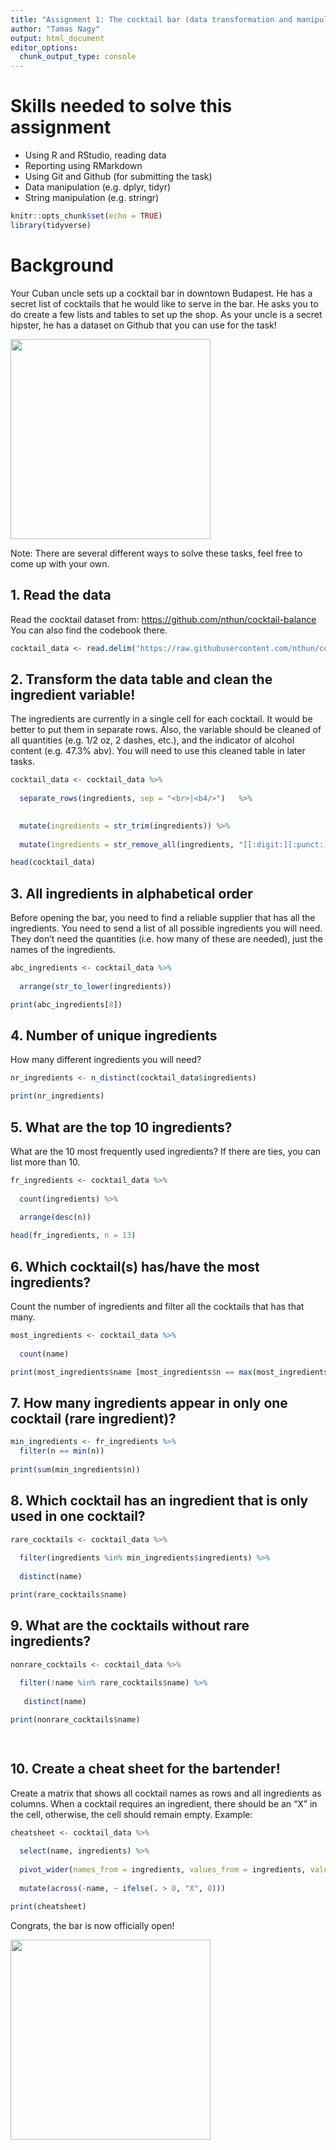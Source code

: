 ```yaml
---
title: "Assignment 1: The cocktail bar (data transformation and manipulation)"
author: "Tamas Nagy"
output: html_document
editor_options: 
  chunk_output_type: console
---
```


# Skills needed to solve this assignment

-   Using R and RStudio, reading data
-   Reporting using RMarkdown
-   Using Git and Github (for submitting the task)
-   Data manipulation (e.g. dplyr, tidyr)
-   String manipulation (e.g. stringr)

```r
knitr::opts_chunk$set(echo = TRUE)
library(tidyverse)
```

# Background

Your Cuban uncle sets up a cocktail bar in downtown Budapest. He has a secret list of cocktails that he would like to serve in the bar. He asks you to do create a few lists and tables to set up the shop. As your uncle is a secret hipster, he has a dataset on Github that you can use for the task!

![](https://media1.tenor.com/images/57a519cffd0ad4693be3b9c94b211540/tenor.gif?itemid=5195211){width="320"}

Note: There are several different ways to solve these tasks, feel free to come up with your own.

## 1. Read the data

Read the cocktail dataset from: <https://github.com/nthun/cocktail-balance> You can also find the codebook there.

```r
cocktail_data <- read.delim("https://raw.githubusercontent.com/nthun/cocktail-balance/refs/heads/master/cocktail_data.tsv",  header = TRUE, fill = TRUE, fileEncoding = "UTF-8")

```

## 2. Transform the data table and clean the ingredient variable!

The ingredients are currently in a single cell for each cocktail. It would be better to put them in separate rows. Also, the variable should be cleaned of all quantities (e.g. 1/2 oz, 2 dashes, etc.), and the indicator of alcohol content (e.g. 47.3% abv). You will need to use this cleaned table in later tasks.

```r

cocktail_data <- cocktail_data %>%
  
  separate_rows(ingredients, sep = "<br>|<b4/>")   %>%

  
  mutate(ingredients = str_trim(ingredients)) %>%
  
  mutate(ingredients = str_remove_all(ingredients, "[[:digit:][:punct:]]|\\b(oz|abv|drop|drops|dash|dashes|bsp)\\b"))

head(cocktail_data)

```

## 3. All ingredients in alphabetical order

Before opening the bar, you need to find a reliable supplier that has all the ingredients. You need to send a list of all possible ingredients you will need. They don't need the quantities (i.e. how many of these are needed), just the names of the ingredients.

```r

abc_ingredients <- cocktail_data %>%
  
  arrange(str_to_lower(ingredients))

print(abc_ingredients[8])

```

## 4. Number of unique ingredients

How many different ingredients you will need?

```r

nr_ingredients <- n_distinct(cocktail_data$ingredients)

print(nr_ingredients)


```

## 5. What are the top 10 ingredients?

What are the 10 most frequently used ingredients? If there are ties, you can list more than 10.

```r

fr_ingredients <- cocktail_data %>%
  
  count(ingredients) %>%
  
  arrange(desc(n))

head(fr_ingredients, n = 13)


```

## 6. Which cocktail(s) has/have the most ingredients?

Count the number of ingredients and filter all the cocktails that has that many.

```r

most_ingredients <- cocktail_data %>%
  
  count(name) 

print(most_ingredients$name [most_ingredients$n == max(most_ingredients$n)])


```

## 7. How many ingredients appear in only one cocktail (rare ingredient)?

```r

min_ingredients <- fr_ingredients %>%
  filter(n == min(n))
         
print(sum(min_ingredients$n))

```

## 8. Which cocktail has an ingredient that is only used in one cocktail?

```r


rare_cocktails <- cocktail_data %>%
  
  filter(ingredients %in% min_ingredients$ingredients) %>%
  
  distinct(name)

print(rare_cocktails$name)

```

## 9. What are the cocktails without rare ingredients?

```r

nonrare_cocktails <- cocktail_data %>%
  
  filter(!name %in% rare_cocktails$name) %>%
  
   distinct(name)

print(nonrare_cocktails$name)

  
```

## 10. Create a cheat sheet for the bartender!

Create a matrix that shows all cocktail names as rows and all ingredients as columns. When a cocktail requires an ingredient, there should be an "X" in the cell, otherwise, the cell should remain empty. Example:

```r

cheatsheet <- cocktail_data %>%
  
  select(name, ingredients) %>%
  
  pivot_wider(names_from = ingredients, values_from = ingredients, values_fn = list(ingredients = length)) %>%
  
  mutate(across(-name, ~ ifelse(. > 0, "X", 0)))

print(cheatsheet)

```


Congrats, the bar is now officially open!

![](https://i.pinimg.com/originals/4e/c1/0c/4ec10c9d32b2c7c28b4b638c7f809ec5.gif){width="320"}
